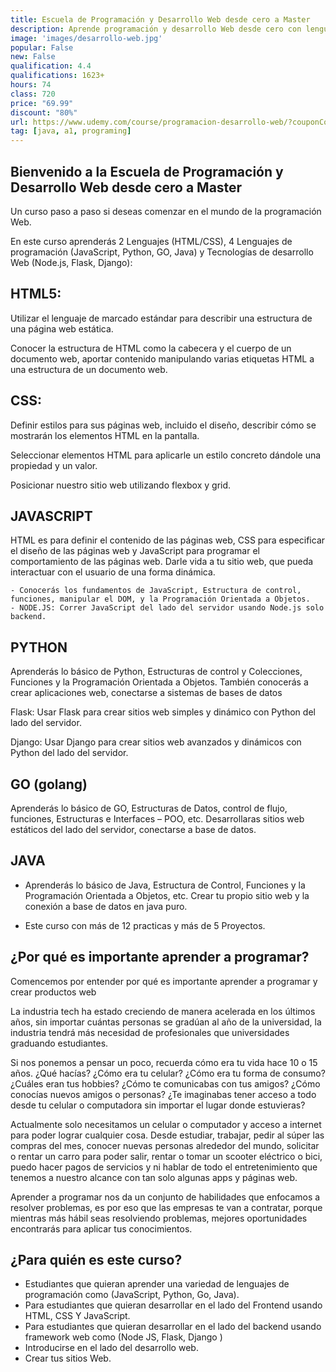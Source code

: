 ```yaml
---
title: Escuela de Programación y Desarrollo Web desde cero a Master
description: Aprende programación y desarrollo Web desde cero con lenguajes HTML, CSS, JavaScript, Python, Go (Golang) y Java.
image: 'images/desarrollo-web.jpg'
popular: False
new: False
qualification: 4.4
qualifications: 1623+
hours: 74
class: 720
price: "69.99"
discount: "80%"
url: https://www.udemy.com/course/programacion-desarrollo-web/?couponCode=ROELCODE-DW
tag: [java, a1, programing]
---
```


## Bienvenido a la Escuela de Programación y Desarrollo Web desde cero a Master

Un curso paso a paso si deseas comenzar en el mundo de la programación Web.

En este curso aprenderás 2 Lenguajes (HTML/CSS), 4 Lenguajes de programación (JavaScript, Python, GO, Java) y Tecnologías de desarrollo Web (Node.js, Flask, Django):

## HTML5:

Utilizar el lenguaje de marcado estándar para describir una estructura de una página web estática.

Conocer la estructura de HTML como la cabecera y el cuerpo de un documento web, aportar contenido manipulando varias etiquetas HTML a una estructura de un documento web.



## CSS:

Definir estilos para sus páginas web, incluido el diseño, describir cómo se mostrarán los elementos HTML en la pantalla.

Seleccionar elementos HTML para aplicarle un estilo concreto dándole una propiedad y un valor.

Posicionar nuestro sitio web utilizando flexbox y grid.



## JAVASCRIPT

HTML es para definir el contenido de las páginas web, CSS para especificar el diseño de las páginas web y JavaScript para programar el comportamiento de las páginas web. Darle vida a tu sitio web, que pueda interactuar con el usuario de una forma dinámica.

    - Conocerás los fundamentos de JavaScript, Estructura de control, funciones, manipular el DOM, y la Programación Orientada a Objetos.
    - NODE.JS: Correr JavaScript del lado del servidor usando Node.js solo backend.

## PYTHON

Aprenderás lo básico de Python, Estructuras de control y Colecciones, Funciones y la Programación Orientada a Objetos. También conocerás a crear aplicaciones web, conectarse a sistemas de bases de datos

Flask: Usar Flask para crear sitios web simples y dinámico con Python del lado del servidor.

Django: Usar Django para crear sitios web avanzados y dinámicos con Python del lado del servidor.

## GO (golang)

Aprenderás lo básico de GO, Estructuras de Datos, control de flujo, funciones, Estructuras e Interfaces – POO, etc. Desarrollaras sitios web estáticos del lado del servidor, conectarse a base de datos.

## JAVA

- Aprenderás lo básico de Java, Estructura de Control, Funciones y la Programación Orientada a Objetos, etc. Crear tu propio sitio web y la conexión a base de datos en java puro.

- Este curso con más de 12 practicas y más de 5 Proyectos.

## ¿Por qué es importante aprender a programar?

Comencemos por entender por qué es importante aprender a programar y crear productos web

La industria tech ha estado creciendo de manera acelerada en los últimos años, sin importar cuántas personas se gradúan al año de la universidad, la industria tendrá más necesidad de profesionales que universidades graduando estudiantes.

Si nos ponemos a pensar un poco, recuerda cómo era tu vida hace 10 o 15 años. ¿Qué hacías? ¿Cómo era tu celular? ¿Cómo era tu forma de consumo? ¿Cuáles eran tus hobbies? ¿Cómo te comunicabas con tus amigos? ¿Cómo conocías nuevos amigos o personas? ¿Te imaginabas tener acceso a todo desde tu celular o computadora sin importar el lugar donde estuvieras?

Actualmente solo necesitamos un celular o computador y acceso a internet para poder lograr cualquier cosa. Desde estudiar, trabajar, pedir al súper las compras del mes, conocer nuevas personas alrededor del mundo, solicitar o rentar un carro para poder salir, rentar o tomar un scooter eléctrico o bici, puedo hacer pagos de servicios y ni hablar de todo el entretenimiento que tenemos a nuestro alcance con tan solo algunas apps y páginas web.

Aprender a programar nos da un conjunto de habilidades que enfocamos a resolver problemas, es por eso que las empresas te van a contratar, porque mientras más hábil seas resolviendo problemas, mejores oportunidades encontrarás para aplicar tus conocimientos.

## ¿Para quién es este curso?

- Estudiantes que quieran aprender una variedad de lenguajes de programación como (JavaScript, Python, Go, Java).
- Para estudiantes que quieran desarrollar en el lado del Frontend usando HTML, CSS Y JavaScript.
- Para estudiantes que quieran desarrollar en el lado del backend usando framework web como (Node JS, Flask, Django )
- Introducirse en el lado del desarrollo web.
- Crear tus sitios Web.